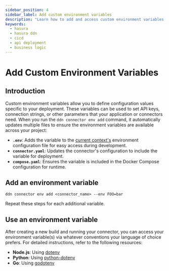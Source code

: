 ```yaml
---
sidebar_position: 4
sidebar_label: Add custom environment variables
description: "Learn how to add and access custom environment variables to your lambda connector."
keywords:
  - hasura
  - hasura ddn
  - cicd
  - api deployment
  - business logic
---
```


# Add Custom Environment Variables

## Introduction

Custom environment variables allow you to define configuration values specific to your deployment. These variables can
be used to set API keys, connection strings, or other parameters that your application or connectors need. When you run
the `ddn connector env add` command, it automatically updates multiple files to ensure the environment variables are
available across your project:

- **`.env`**: Adds the variable to the [current context's](/reference/cli/commands/ddn_context.mdx) environment
  configuration file for easy access during development.
- **`connector.yaml`**: Updates the connector's configuration to include the variable for deployment.
- **`compose.yaml`**: Ensures the variable is included in the Docker Compose configuration for runtime.

## Add an environment variable

```ddn title="From a project directory, run:"
ddn connector env add <connector_name> --env FOO=bar
```

Repeat these steps for each additional variable.

## Use an environment variable

After creating a new build and running your connector, you can access your environment variable(s) via whatever
conventions your language of choice prefers. For detailed instructions, refer to the following resources:

- **Node.js**: Using [dotenv](https://github.com/motdotla/dotenv#readme)
- **Python**: Using [python-dotenv](https://pypi.org/project/python-dotenv/)
- **Go**: Using [godotenv](https://github.com/joho/godotenv)

